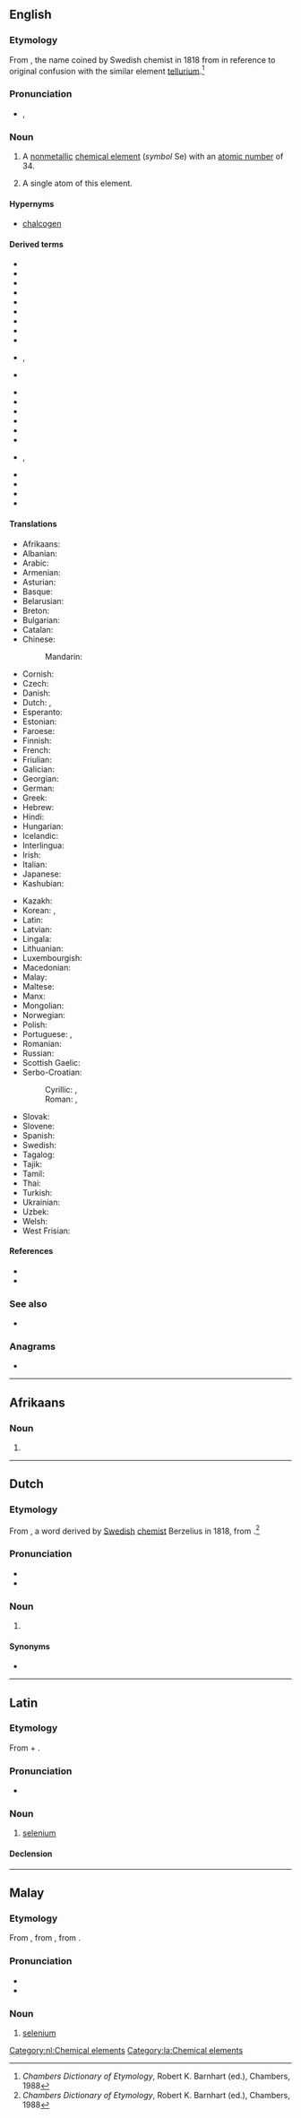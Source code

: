 {{also|Selenium|sélénium}}
==English==
{{wikipedia}}
{{elements|Se|arsenic|As|bromine|Br}}

===Etymology===
From {{bor|en|fr|sélénium}}, the name coined by Swedish chemist {{w|Jöns Jacob Berzelius}} in 1818 from {{der|en|grc|σελήνη||moon}} in reference to original confusion with the similar element [[tellurium]].<ref>''Chambers Dictionary of Etymology'', Robert K. Barnhart (ed.), Chambers, 1988</ref>

===Pronunciation===
* {{a|UK|US}} {{enPR|sĭlēn'ēəm|sĭlēn'ēəm}}, {{IPA|/sɪˈliː.ni.əm/|/səˈliː.ni.əm/|lang=en}}

===Noun===
{{en-noun|-|s}}

# {{senseid|en|Q876}}A [[nonmetallic]] [[chemical element]] (''symbol'' Se) with an [[atomic number]] of 34.
# A single atom of this element.

====Hypernyms====
* [[chalcogen]]

====Derived terms====
{{der-top}}
* {{l|en|hydroselenic acid}}
* {{l|en|metallic selenium}}
* {{l|en|selane}}
* {{l|en|selen-}}
* {{l|en|selenate}}
* {{l|en|seleniate}}
* {{l|en|selenic acid}}
* {{l|en|selenide}}
* {{l|en|seleniferous}}
* {{l|en|selenio-}}, {{l|en|seleno-}}
* {{l|en|selenious acid}}
{{der-mid}}
* {{l|en|selenite}}
* {{l|en|selenium cell}}
* {{l|en|selenium dioxide}}
* {{l|en|selenium eye}}
* {{l|en|selenium hydride}}
* {{l|en|selenium oxide}}
* {{l|en|selenium sulfide}}, {{l|en|selenium sulphide}}
* {{l|en|seleniuretted}}
* {{l|en|seleno-}}
* {{l|en|selenous}}
* {{l|en|selenyl}}
{{der-bottom}}

====Translations====
{{trans-top|id=Q876|chemical element}}
* Afrikaans: {{t+|af|seleen}}
* Albanian: {{t|sq|selen}}
* Arabic: {{t|ar|سِلِينْيُوم|tr=silinyum|m}}
* Armenian: {{t+|hy|սելեն}}
* Asturian: {{t|ast|seleniu|m}}
* Basque: {{t|eu|selenioa}}
* Belarusian: {{t|be|селе́н|m}}
* Breton: {{t|br|seleniom}}
* Bulgarian: {{t+|bg|селе́н|m}}
* Catalan: {{t+|ca|seleni|m}}
* Chinese:
*: Mandarin: {{t+|cmn|硒|tr=xī}}
* Cornish: {{t|kw|selenyum}}
* Czech: {{t+|cs|selen|m}}
* Danish: {{t+|da|selen|n}}
* Dutch: {{t+|nl|seleen|n}}, {{t+|nl|selenium|n}}
* Esperanto: {{t+|eo|seleno}}
* Estonian: {{t+|et|seleen}}
* Faroese: {{t|fo|selen|n}}
* Finnish: {{t+|fi|seleeni}}
* French: {{t+|fr|sélénium|m}}
* Friulian: {{t|fur|seleni}}
* Galician: {{t+|gl|selenio|m}}
* Georgian: {{t|ka|სელენი}}
* German: {{t+|de|Selen|n}}
* Greek: {{t+|el|σελήνιο|n}}
* Hebrew: {{t+|he|סלניום|tr=selenyum}}
* Hindi: {{t|hi|मेचाग्नि|tr=mechaagni|sc=Deva}}
* Hungarian: {{t+|hu|szelén}}
* Icelandic: {{t+|is|selen|n}}
* Interlingua: {{t|ia|selenium}}
* Irish: {{t+|ga|seiléiniam}}
* Italian: {{t+|it|selenio|m}}
* Japanese: {{t+|ja|セレン|tr=seren}}
* Kashubian: {{t|csb|selén}}
{{trans-mid}}
* Kazakh: {{t+|kk|селен|sc=Cyrl}}
* Korean: {{t+|ko|셀렌}}, {{t|ko|셀레늄}}
* Latin: {{t+|la|selenium}}
* Latvian: {{t|lv|selēns}}
* Lingala: {{t|ln|seleni|c9a|c10a}}
* Lithuanian: {{t+|lt|selenas}}
* Luxembourgish: {{t|lb|Selen}}
* Macedonian: {{t|mk|селе́н|m}}
* Malay: {{t|ms|selenium}}
* Maltese: {{t|mt|selenju}}
* Manx: {{t|gv|shellainium}}
* Mongolian: {{t|mn|селен|sc=Cyrl}}
* Norwegian: {{t+|no|selen}}
* Polish: {{t+|pl|selen|m}}
* Portuguese: {{t+|pt|selénio|m}} {{qualifier|Portugal}}, {{t+|pt|selênio|m}} {{qualifier|Brazil}}
* Romanian: {{t+|ro|seleniu|n}}
* Russian: {{t+|ru|селе́н|m}}
* Scottish Gaelic: {{t|gd|seilèiniam}}
* Serbo-Croatian:
*: Cyrillic: {{t|sh|селен|m}}, {{t|sh|селениј|m}}
*: Roman: {{t+|sh|selen|m}}, {{t+|sh|selenij|m}}
* Slovak: {{t+|sk|selén|m}}
* Slovene: {{t+|sl|selen|m}}
* Spanish: {{t+|es|selenio|m}}
* Swedish: {{t+|sv|selen|n}}
* Tagalog: {{t|tl|selenyo}}
* Tajik: {{t|tg|селен}}
* Tamil: {{t|ta|செங்கந்தகம்}}
* Thai: {{t|th|ซีลีเนียม}}
* Turkish: {{t+|tr|selenyum}}
* Ukrainian: {{t|uk|селе́н|m}}
* Uzbek: {{t+|uz|selen}}
* Welsh: {{t+|cy|seleniwm}}
* West Frisian: {{t|fy|seleen}}
{{trans-bottom}}

====References====
* {{R:WebMineral}}
* {{R:mindat}}
<references/>

===See also===
* {{pedialite}}

===Anagrams===
* {{anagrams|en|a=eeilmnsu|Melusine|emulsine|semilune|seminule}}

----

==Afrikaans==
{{elements|Se|arseen|As|broom|Br|lang=af}}

===Noun===
{{af-noun|-}}

# {{l|en|selenium}}

----

==Dutch==
{{wikipedia|lang=nl}}

===Etymology===
From {{der|nl|NL.|selēnium}}, a word derived by [[Swedish]] [[chemist]] Berzelius in 1818, from {{der|nl|grc|Σελήνη||moon}}.<ref>''Chambers Dictionary of Etymology'', Robert K. Barnhart (ed.), Chambers, 1988</ref>

===Pronunciation===
* {{audio|Nl-selenium.ogg|Audio|lang=nl}}
* {{hyphenation|se|le|ni|um|lang=nl}}

===Noun===
{{nl-noun|n|-|-}}

# {{l|en|selenium}}

====Synonyms====
* {{l|nl|seleen}}

[[Category:nl:Chemical elements]]

----

==Latin==
{{wikipedia|lang=la}}

===Etymology===
From {{der|la|grc|Σελήνη|t=moon}} + {{m|la|-ium}}.

===Pronunciation===
* {{la-IPA|eccl=yes|selēnium}}

===Noun===
{{la-noun|selēnium|selēniī|n|second}}

# {{lb|la|New Latin}} [[#English|selenium]]

====Declension====
{{la-decl-2nd-N|selēni}}

[[Category:la:Chemical elements]]

----

==Malay==
{{wikipedia|lang=ms}}
{{elements|Se|arsenik|As|bromin|Br|lang=ms}}

===Etymology===
From {{etyl|en|ms}} {{m|en|selenium}}, from {{etyl|NL.|ms}}, from {{etyl|grc|ms}} {{m|grc|Σελήνη}}.

===Pronunciation===
* {{IPA|[selɛniom]|lang=ms}}
* {{rhymes|iom|jom|om|lang=ms}}

===Noun===
{{head|ms|noun}}

# [[#English|selenium]] {{gloss|chemical element}}